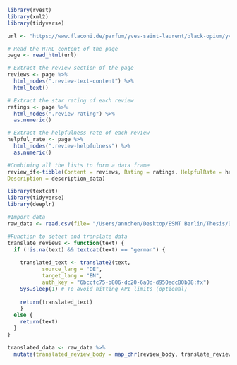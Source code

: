 ```r
library(rvest)
library(xml2)
library(tidyverse)

url <- "https://www.flaconi.de/parfum/yves-saint-laurent/black-opium/yves-saint-laurent-black-opium-eau-de-parfum.html?variant=80005078-30"

# Read the HTML content of the page
page <- read_html(url)

# Extract the review section of the page
reviews <- page %>%
  html_nodes(".review-text-content") %>%
  html_text()

# Extract the star rating of each review
ratings <- page %>%
  html_nodes(".review-rating") %>%
  as.numeric()  

# Extract the helpfulness rate of each review
helpful_rate <- page %>%
  html_nodes(".review-helpfulness") %>%
  as.numeric()

#Combining all the lists to form a data frame
review_df<-tibble(Content = reviews, Rating = ratings, HelpfulRate = helpful_rate,
Description = description_data)
```

```r
library(textcat)
library(tidyverse)
library(deeplr)

#Import data
raw_data <- read.csv(file= "/Users/annchen/Desktop/ESMT Berlin/Thesis/Data collection/Review_raw.csv", header = TRUE,sep=";", row.names = NULL)

#Function to detect and translate data
translate_reviews <- function(text) {
  if (!is.na(text) && textcat(text) == "german") {
    
    translated_text <- translate2(text, 
           source_lang = "DE",
           target_lang = "EN",
           auth_key = "6bccfc75-b806-dc20-6a0d-d950edc80b08:fx")
    Sys.sleep(1) # To avoid hitting API limits (optional)
    
    return(translated_text)
    } 
  else {
    return(text)
  }
}

translated_data <- raw_data %>%
  mutate(translated_review_body = map_chr(review_body, translate_reviews))

```

